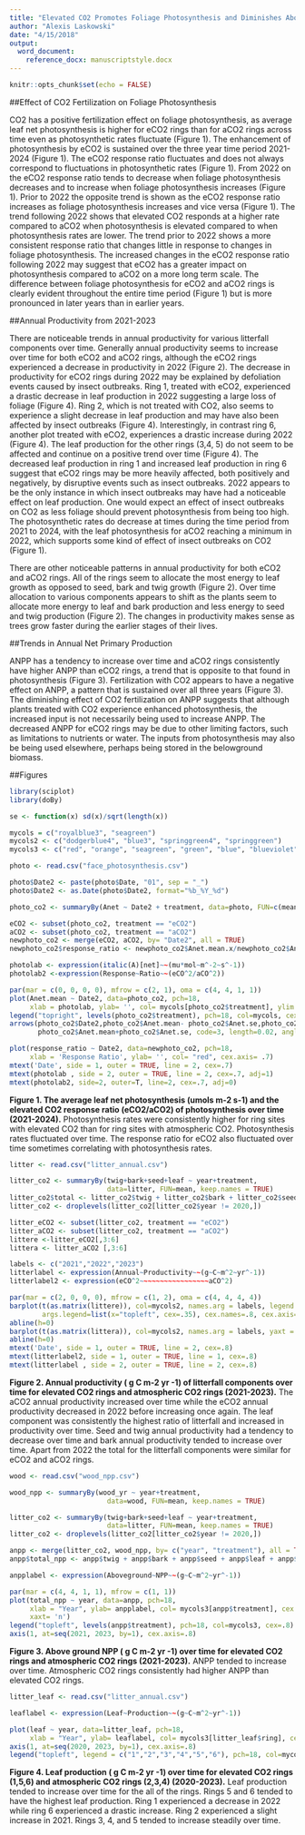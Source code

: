 ```yaml
---
title: "Elevated CO2 Promotes Foliage Photosynthesis and Diminishes Aboveground NPP"
author: "Alexis Laskowski"
date: "4/15/2018"
output:
  word_document:
    reference_docx: manuscriptstyle.docx
---
```


```r
knitr::opts_chunk$set(echo = FALSE)
```

##Effect of CO2 Fertilization on Foliage Photosynthesis

CO2 has a positive fertilization effect on foliage photosynthesis, as average leaf net photosynthesis is higher for eCO2 rings than for aCO2 rings across time even as photosynthetic rates fluctuate (Figure 1). The enhancement of photosynthesis by eCO2 is sustained over the three year time period 2021-2024 (Figure 1). The eCO2 response ratio fluctuates and does not always correspond to fluctuations in photosynthetic rates (Figure 1). From 2022 on the eCO2 response ratio tends to decrease when foliage photosynthesis decreases and to increase when foliage photosynthesis increases (Figure 1). Prior to 2022 the opposite trend is shown as the eCO2 response ratio increases as foliage photosynthesis increases and vice versa (Figure 1). The trend following 2022 shows that elevated CO2 responds at a higher rate compared to aCO2 when photosynthesis is elevated compared to when photosynthesis rates are lower. The trend prior to 2022 shows a more consistent response ratio that changes little in response to changes in foliage photosynthesis. The increased changes in the eCO2 response ratio following 2022 may suggest that eCO2 has a greater impact on photosynthesis compared to aCO2 on a more long term scale. The difference between foliage photosynthesis for eCO2 and aCO2 rings is clearly evident throughout the entire time period (Figure 1) but is more pronounced in later years than in earlier years.

##Annual Productivity from 2021-2023

There are noticeable trends in annual productivity for various litterfall components over time. Generally annual productivity seems to increase over time for both eCO2 and aCO2 rings, although the eCO2 rings experienced a decrease in productivity in 2022 (Figure 2). The decrease in productivity for eCO2 rings during 2022 may be explained by defoliation events caused by insect outbreaks. Ring 1, treated with eCO2, experienced a drastic decrease in leaf production in 2022 suggesting a large loss of foliage (Figure 4). Ring 2, which is not treated with CO2, also seems to experience a slight decrease in leaf production and may have also been affected by insect outbreaks (Figure 4). Interestingly, in contrast ring 6, another plot treated with eCO2, experiences a drastic increase during 2022 (Figure 4). The leaf production for the other rings (3,4, 5) do not seem to be affected and continue on a positive trend over time (Figure 4). The decreased leaf production in ring 1 and increased leaf production in ring 6 suggest that eCO2 rings may be more heavily affected, both positively and negatively, by disruptive events such as insect outbreaks. 2022 appears to be the only instance in which insect outbreaks may have had a noticeable effect on leaf production. One would expect an effect of insect outbreaks on CO2 as less foliage should prevent photosynthesis from being too high. The photosynthetic rates do decrease at times during the time period from 2021 to 2024, with the leaf photosynthesis for aCO2 reaching a minimum in 2022, which supports some kind of effect of insect outbreaks on CO2 (Figure 1).

There are other noticeable patterns in annual productivity for both eCO2 and aCO2 rings. All of the rings seem to allocate the most energy to leaf growth as opposed to seed, bark and twig growth (Figure 2). Over time allocation to various components appears to shift as the plants seem to allocate more energy to leaf and bark production and less energy to seed and twig production (Figure 2). The changes in productivity makes sense as trees grow faster during the earlier stages of their lives. 

##Trends in Annual Net Primary Production

ANPP has a tendency to increase over time and aCO2 rings consistently have higher ANPP than eCO2 rings, a trend that is opposite to that found in photosynthesis (Figure 3). Fertilization with CO2 appears to have a negative effect on ANPP, a pattern that is sustained over all three years (Figure 3). The diminishing effect of CO2 fertilization on ANPP suggests that although plants treated with CO2 experience enhanced photosynthesis, the increased input is not necessarily being used to increase ANPP. The decreased ANPP for eCO2 rings may be due to other limiting factors, such as limitations to nutrients or water. The inputs from photosynthesis may also be being used elsewhere, perhaps being stored in the belowground biomass.


##Figures

```r
library(sciplot)
library(doBy)

se <- function(x) sd(x)/sqrt(length(x))

mycols = c("royalblue3", "seagreen")
mycols2 <- c("dodgerblue4", "blue3", "springgreen4", "springgreen")
mycols3 <- c("red", "orange", "seagreen", "green", "blue", "blueviolet")
```

```r
photo <- read.csv("face_photosynthesis.csv")

photo$Date2 <- paste(photo$Date, "01", sep = "_")
photo$Date2 <- as.Date(photo$Date2, format="%b_%Y_%d")

photo_co2 <- summaryBy(Anet ~ Date2 + treatment, data=photo, FUN=c(mean, se))

eCO2 <- subset(photo_co2, treatment == "eCO2")
aCO2 <- subset(photo_co2, treatment == "aCO2")
newphoto_co2 <- merge(eCO2, aCO2, by= "Date2", all = TRUE)
newphoto_co2$response_ratio <- newphoto_co2$Anet.mean.x/newphoto_co2$Anet.mean.y

photolab <- expression(italic(A)[net]~~(mu*mol~m^-2~s^-1))
photolab2 <-expression(Response~Ratio~~(eCO^2/aCO^2))

par(mar = c(0, 0, 0, 0), mfrow = c(2, 1), oma = c(4, 4, 1, 1))
plot(Anet.mean ~ Date2, data=photo_co2, pch=18, 
     xlab = photolab, ylab= '', col= mycols[photo_co2$treatment], ylim = c(14,32), xaxt='n', cex.axis= .7)
legend("topright", levels(photo_co2$treatment), pch=18, col=mycols, cex=.7)
arrows(photo_co2$Date2,photo_co2$Anet.mean- photo_co2$Anet.se,photo_co2$Date2, 
       photo_co2$Anet.mean+photo_co2$Anet.se, code=3, length=0.02, angle = 90) 

plot(response_ratio ~ Date2, data=newphoto_co2, pch=18, 
     xlab = 'Response Ratio', ylab= '', col= "red", cex.axis= .7)
mtext('Date', side = 1, outer = TRUE, line = 2, cex=.7)
mtext(photolab , side = 2, outer = TRUE, line = 2, cex=.7, adj=1)
mtext(photolab2, side=2, outer=T, line=2, cex=.7, adj=0)
```

**Figure 1. The average leaf net photosynthesis (umols m-2 s-1) and the elevated CO2 response ratio (eCO2/aCO2) of photosynthesis over time (2021-2024).** Photosynthesis rates were consistently higher for ring sites with elevated CO2 than for ring sites with atmospheric CO2. Photosynthesis rates fluctuated over time. The response ratio for eCO2 also fluctuated over time sometimes correlating with photosynthesis rates.

```r
litter <- read.csv("litter_annual.csv")

litter_co2 <- summaryBy(twig+bark+seed+leaf ~ year+treatment,
                        data=litter, FUN=mean, keep.names = TRUE)
litter_co2$total <- litter_co2$twig + litter_co2$bark + litter_co2$seed + litter_co2$leaf
litter_co2 <- droplevels(litter_co2[litter_co2$year != 2020,])

litter_eCO2 <- subset(litter_co2, treatment == "eCO2")
litter_aCO2 <- subset(litter_co2, treatment == "aCO2")
littere <-litter_eCO2[,3:6]
littera <- litter_aCO2 [,3:6]

labels <- c("2021","2022","2023")
litterlabel <- expression(Annual~Productivity~~(g~C~m^2~yr^-1))
litterlabel2 <- expression(eCO^2~~~~~~~~~~~~~~~~~aCO^2)

par(mar = c(2, 0, 0, 0), mfrow = c(1, 2), oma = c(4, 4, 4, 4))
barplot(t(as.matrix(littere)), col=mycols2, names.arg = labels, legend.text=TRUE,
        args.legend=list(x="topleft", cex=.35), cex.names=.8, cex.axis=.8)
abline(h=0)
barplot(t(as.matrix(littera)), col=mycols2, names.arg = labels, yaxt = 'n', cex.names=.8, cex.axis=.8)
abline(h=0)
mtext('Date', side = 1, outer = TRUE, line = 2, cex=.8)
mtext(litterlabel2, side = 1, outer = TRUE, line = 1, cex=.8)
mtext(litterlabel , side = 2, outer = TRUE, line = 2, cex=.8)
```

**Figure 2. Annual productivity ( g C m-2 yr -1) of litterfall components over time for elevated CO2 rings and atmospheric CO2 rings (2021-2023).** The aCO2 annual productivity increased over time while the eCO2 annual productivity decreased in 2022 before increasing once again. The leaf component was consistently the highest ratio of litterfall and increased in productivity over time. Seed and twig annual productivity had a tendency to decrease over time and bark annual productivity tended to increase over time. Apart from 2022 the total for the litterfall components were similar for eCO2 and aCO2 rings.


```r
wood <- read.csv("wood_npp.csv")

wood_npp <- summaryBy(wood_yr ~ year+treatment,
                        data=wood, FUN=mean, keep.names = TRUE)

litter_co2 <- summaryBy(twig+bark+seed+leaf ~ year+treatment,
                        data=litter, FUN=mean, keep.names = TRUE)
litter_co2 <- droplevels(litter_co2[litter_co2$year != 2020,])

anpp <- merge(litter_co2, wood_npp, by= c("year", "treatment"), all = TRUE)
anpp$total_npp <- anpp$twig + anpp$bark + anpp$seed + anpp$leaf + anpp$wood_yr

anpplabel <- expression(Aboveground~NPP~~(g~C~m^2~yr^-1))

par(mar = c(4, 4, 1, 1), mfrow = c(1, 1))
plot(total_npp ~ year, data=anpp, pch=18, 
     xlab = "Year", ylab= anpplabel, col= mycols3[anpp$treatment], cex.axis = .8, cex=1.5, cex.lab = .8, 
     xaxt= 'n')
legend("topleft", levels(anpp$treatment), pch=18, col=mycols3, cex=.8)
axis(1, at=seq(2021, 2023, by=1), cex.axis=.8)

```

**Figure 3. Above ground NPP ( g C m-2 yr -1) over time for elevated CO2 rings and atmospheric CO2 rings (2021-2023).** ANPP tended to increase over time. Atmospheric CO2 rings consistently had higher ANPP than elevated CO2 rings.

```r
litter_leaf <- read.csv("litter_annual.csv")

leaflabel <- expression(Leaf~Production~~(g~C~m^2~yr^-1))

plot(leaf ~ year, data=litter_leaf, pch=18, 
     xlab = "Year", ylab= leaflabel, col= mycols3[litter_leaf$ring], cex.axis = .8, cex.lab = .8, xaxt= 'n')
axis(1, at=seq(2020, 2023, by=1), cex.axis=.8)
legend("topleft", legend = c("1","2","3","4","5","6"), pch=18, col=mycols3, cex=.8, title = "Ring")
```

**Figure 4. Leaf production ( g C m-2 yr -1) over time for elevated CO2 rings (1,5,6) and atmospheric CO2 rings (2,3,4) (2020-2023).** Leaf production tended to increase over time for the all of the rings. Rings 5 and 6 tended to have the highest leaf production. Ring 1 experienced a decrease in 2022 while ring 6 experienced a drastic increase. Ring 2 experienced a slight increase in 2021. Rings 3, 4, and 5 tended to increase steadily over time.

